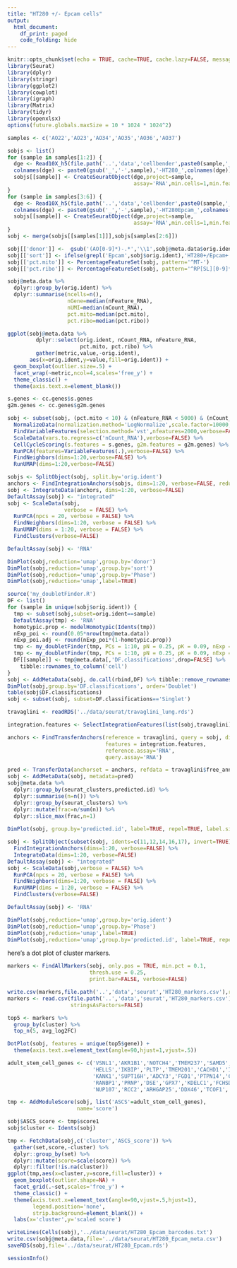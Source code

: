 ```yaml
---
title: "HT280 +/- Epcam cells"
output: 
  html_document:
    df_print: paged
    code_folding: hide
---
```


```r
knitr::opts_chunk$set(echo = TRUE, cache=TRUE, cache.lazy=FALSE, message=FALSE, warning=FALSE)
library(Seurat)
library(dplyr)
library(stringr)
library(ggplot2)
library(cowplot)
library(igraph)
library(Matrix)
library(tidyr)
library(openxlsx)
options(future.globals.maxSize = 10 * 1024 * 1024^2)
```

```r
samples <- c('AO22','AO23','AO34','AO35','AO36','AO37')

sobjs <- list()
for (sample in samples[1:2]) {
  dge <- Read10X_h5(file.path('..','data','cellbender',paste0(sample,'_HT280_filtered.h5')))
  colnames(dge) <- paste0(gsub('_','-',sample),'-HT280_',colnames(dge))
  sobjs[[sample]] <- CreateSeuratObject(dge,project=sample,
                                        assay='RNA',min.cells=1,min.features=500)
}
for (sample in samples[3:6]) {
  dge <- Read10X_h5(file.path('..','data','cellbender',paste0(sample,'_HT280_Epcam_filtered.h5')))
  colnames(dge) <- paste0(gsub('_','-',sample),'-HT280Epcam_',colnames(dge))
  sobjs[[sample]] <- CreateSeuratObject(dge,project=sample,
                                        assay='RNA',min.cells=1,min.features=500)
}
sobj <- merge(sobjs[[samples[1]]],sobjs[samples[2:6]])

sobj[['donor']] <-  gsub('(AO[0-9]*)-.*','\\1',sobj@meta.data$orig.ident)
sobj[['sort']] <- ifelse(grepl('Epcam',sobj$orig.ident),'HT280+/Epcam+','HT280+')
sobj[['pct.mito']] <- PercentageFeatureSet(sobj, pattern='^MT-')
sobj[['pct.ribo']] <- PercentageFeatureSet(sobj, pattern='^RP[SL][0-9]*$')
```

```r
sobj@meta.data %>%
  dplyr::group_by(orig.ident) %>%
  dplyr::summarise(ncells=n(),
                   nGene=median(nFeature_RNA),
                   nUMI=median(nCount_RNA),
                   pct.mito=median(pct.mito),
                   pct.ribo=median(pct.ribo))

ggplot(sobj@meta.data %>% 
         dplyr::select(orig.ident, nCount_RNA, nFeature_RNA, 
                       pct.mito, pct.ribo) %>%
         gather(metric,value,-orig.ident),
       aes(x=orig.ident,y=value,fill=orig.ident)) + 
  geom_boxplot(outlier.size=.5) + 
  facet_wrap(~metric,ncol=4,scales='free_y') + 
  theme_classic() +
  theme(axis.text.x=element_blank()) 
```

```r
s.genes <- cc.genes$s.genes
g2m.genes <- cc.genes$g2m.genes

sobj <- subset(sobj, (pct.mito < 10) & (nFeature_RNA < 5000) & (nCount_RNA < 25000)) %>%
  NormalizeData(normalization.method='LogNormalize',scale.factor=10000,verbose=FALSE) %>%
  FindVariableFeatures(selection.method='vst',nfeatures=2000,verbose=FALSE) %>%
  ScaleData(vars.to.regress=c('nCount_RNA'),verbose=FALSE) %>%
  CellCycleScoring(s.features = s.genes, g2m.features = g2m.genes) %>%
  RunPCA(features=VariableFeatures(.),verbose=FALSE) %>%
  FindNeighbors(dims=1:20,verbose=FALSE) %>%
  RunUMAP(dims=1:20,verbose=FALSE)
```

```r
sobjs <- SplitObject(sobj, split.by='orig.ident')
anchors <- FindIntegrationAnchors(sobjs, dims=1:20, verbose=FALSE, reduction='rpca')
sobj <- IntegrateData(anchors, dims=1:20, verbose=FALSE)
DefaultAssay(sobj) <- "integrated"
sobj <- ScaleData(sobj,
                  verbose = FALSE) %>%
  RunPCA(npcs = 20, verbose = FALSE) %>%
  FindNeighbors(dims=1:20, verbose = FALSE) %>%
  RunUMAP(dims = 1:20, verbose = FALSE) %>%
  FindClusters(verbose=FALSE)

DefaultAssay(sobj) <- 'RNA'
```

```r
DimPlot(sobj,reduction='umap',group.by='donor')
DimPlot(sobj,reduction='umap',group.by='sort')
DimPlot(sobj,reduction='umap',group.by='Phase')
DimPlot(sobj,reduction='umap',label=TRUE)
```

```r
source('my_doubletFinder.R')
DF <- list()
for (sample in unique(sobj$orig.ident)) {
  tmp <- subset(sobj,subset=orig.ident==sample)
  DefaultAssay(tmp) <- 'RNA'
  homotypic.prop <- modelHomotypic(Idents(tmp))
  nExp_poi <- round(0.05*nrow(tmp@meta.data)) 
  nExp_poi.adj <- round(nExp_poi*(1-homotypic.prop))
  tmp <- my_doubletFinder(tmp, PCs = 1:10, pN = 0.25, pK = 0.09, nExp = nExp_poi, reuse.pANN = FALSE)
  tmp <- my_doubletFinder(tmp, PCs = 1:10, pN = 0.25, pK = 0.09, nExp = nExp_poi.adj, reuse.pANN = "pANN")
  DF[[sample]] <- tmp@meta.data[,'DF.classifications',drop=FALSE] %>%
    tibble::rownames_to_column('cell')
}
sobj <- AddMetaData(sobj, do.call(rbind,DF) %>% tibble::remove_rownames() %>% tibble::column_to_rownames('cell'))
DimPlot(sobj,group.by='DF.classifications', order='Doublet')
table(sobj$DF.classifications)
sobj <- subset(sobj, subset=DF.classifications=='Singlet')
```

```r
travaglini <- readRDS('../data/seurat/travaglini_lung.rds')

integration.features <- SelectIntegrationFeatures(list(sobj,travaglini), assay=c('RNA','RNA'), verbose=FALSE)

anchors <- FindTransferAnchors(reference = travaglini, query = sobj, dims = 1:20,
                               features = integration.features,
                               reference.assay='RNA',
                               query.assay='RNA')

pred <- TransferData(anchorset = anchors, refdata = travaglini$free_annotation, dims = 1:20, verbose=FALSE)
sobj <- AddMetaData(sobj, metadata=pred)
sobj@meta.data %>%
  dplyr::group_by(seurat_clusters,predicted.id) %>%
  dplyr::summarise(n=n()) %>%
  dplyr::group_by(seurat_clusters) %>%
  dplyr::mutate(frac=n/sum(n)) %>%
  dplyr::slice_max(frac,n=1)
  
DimPlot(sobj, group.by='predicted.id', label=TRUE, repel=TRUE, label.size=3)
```

```r
sobj <- SplitObject(subset(sobj, idents=c(11,12,14,16,17), invert=TRUE), split.by='orig.ident') %>%
  FindIntegrationAnchors(dims=1:20, verbose=FALSE) %>%
  IntegrateData(dims=1:20, verbose=FALSE)
DefaultAssay(sobj) <- "integrated"
sobj <- ScaleData(sobj,verbose = FALSE) %>%
  RunPCA(npcs = 20, verbose = FALSE) %>%
  FindNeighbors(dims=1:20, verbose = FALSE) %>%
  RunUMAP(dims = 1:20, verbose = FALSE) %>%
  FindClusters(verbose=FALSE)

DefaultAssay(sobj) <- 'RNA'
```

```r
DimPlot(sobj,reduction='umap',group.by='orig.ident')
DimPlot(sobj,reduction='umap',group.by='Phase')
DimPlot(sobj,reduction='umap',label=TRUE)
DimPlot(sobj,reduction='umap',group.by='predicted.id', label=TRUE, repel=TRUE, label.size=3)
```

here's a dot plot of cluster markers.

```r
markers <- FindAllMarkers(sobj, only.pos = TRUE, min.pct = 0.1,
                          thresh.use = 0.25,
                          print.bar=FALSE, verbose=FALSE)

write.csv(markers,file.path('..','data','seurat','HT280_markers.csv'),row.names=FALSE)
markers <- read.csv(file.path('..','data','seurat','HT280_markers.csv'),
                    stringsAsFactors=FALSE)

top5 <- markers %>%
  group_by(cluster) %>%
  top_n(5, avg_log2FC)

DotPlot(sobj, features = unique(top5$gene)) +
  theme(axis.text.x=element_text(angle=90,hjust=1,vjust=.5))
```

```r
adult_stem_cell_genes <- c('VSNL1','AKR1B1','NOTCH4','TMEM237','SAMD5','PKD2','NAP1L1','PTTG1','CDK6','CDCA7','ACSL4',
                           'HELLS','IKBIP','PLTP','TMEM201','CACHD1','ILF3','DNMT1','USP31','FAM216A','SLC41A1','PFKM',
                           'KANK1','SUPT16H','ADCY3','FGD1','PTPN14','C20orf27','LGR6','SLC16A7','JAM3','FBL','NASP',
                           'RANBP1','PRNP','DSE','GPX7','KDELC1','FCHSD2','SLCO3A1','CCNB1IP1','LOC284023','NOL9','NKRF',
                           'NUP107','RCC2','ARHGAP25','DDX46','TCOF1','GMPS')

tmp <- AddModuleScore(sobj, list('ASCS'=adult_stem_cell_genes),
                      name='score')

sobj$ASCS_score <- tmp$score1
sobj$cluster <- Idents(sobj)

tmp <- FetchData(sobj,c('cluster','ASCS_score')) %>%
  gather(set,score,-cluster) %>%
  dplyr::group_by(set) %>%
  dplyr::mutate(score=scale(score)) %>%
  dplyr::filter(!is.na(cluster))
ggplot(tmp,aes(x=cluster,y=score,fill=cluster)) +
  geom_boxplot(outlier.shape=NA) +
  facet_grid(.~set,scales='free_y') +
  theme_classic() +
  theme(axis.text.x=element_text(angle=90,vjust=.5,hjust=1),
        legend.position='none',
        strip.background=element_blank()) +
  labs(x='cluster',y='scaled score')
```

```r
writeLines(Cells(sobj),'../data/seurat/HT280_Epcam_barcodes.txt')
write.csv(sobj@meta.data,file='../data/seurat/HT280_Epcam_meta.csv')
saveRDS(sobj,file='../data/seurat/HT280_Epcam.rds')
```

```r
sessionInfo()
```
